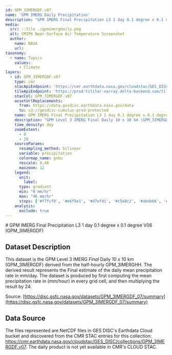 ```yaml
---
id: GPM_3IMERGDF.v07
name: 'GPM IMERG Daily Precipitation'
description: "GPM IMERG Final Precipitation L3 1 day 0.1 degree x 0.1 degree"
media:
  src: ::file ./gpmimergdaily.png
  alt: CMIP6 Near-Surface Air Temperature Screenshot
  author:
    name: NASA
    url:   
taxonomy:
  - name: Topics
    values:
      - Climate
layers:
  - id: GPM_3IMERGDF.v07
    type: cmr
    stacApiEndpoint: 'https://cmr.earthdata.nasa.gov/cloudstac/GES_DISC'
    tileApiEndpoint: 'https://prod-titiler-xarray.delta-backend.com/tilejson.json'
    stacCol: GPM_3IMERGDF.v07
    assetUrlReplacements:
      from: https://data.gesdisc.earthdata.nasa.gov/data
      to: s3://gesdisc-cumulus-prod-protected
    name: GPM IMERG Final Precipitation L3 1 day 0.1 degree x 0.1 degree
    description: "GPM Level 3 IMERG Final Daily 10 x 10 km (GPM_3IMERGDF) accumulated precipitation"
    time_density: day
    zoomExtent:
      - 0
      - 20
    sourceParams:
      resampling_method: bilinear
      variable: precipitation
      colormap_name: gnbu
      rescale: 0,46
      maxzoom: 12
    legend:
      unit: 
        label: 
      type: gradient
      min: "0 mm/hr"
      max: "46 mm/hr"
      stops: ['#f7fcf0', '#e6f5e1', '#d7efd1', '#c5e8c2', '#abdeb6', '#8bd2bf', '#6bc3c9', '#4bafd1', '#3193c2', '#1878b4', '#085da0', '#084081']
    analysis:
      exclude: true
---
```


<Block>
<Prose>
# GPM IMERG Final Precipitation L3 1 day 0.1 degree x 0.1 degree V06 (GPM_3IMERGDF)

## Dataset Description

This dataset is the GPM Level 3 IMERG *Final* Daily 10 x 10 km (GPM_3IMERGDF) derived from the half-hourly GPM_3IMERGHH. The derived result represents the Final estimate of the daily mean precipitation rate in mm/day. The dataset is produced by first computing the mean precipitation rate in (mm/hour) in every grid cell, and then multiplying the result by 24.

Source: [https://disc.gsfc.nasa.gov/datasets/GPM_3IMERGDF_07/summary](https://disc.gsfc.nasa.gov/datasets/GPM_3IMERGDF_07/summary)

## Data Source

The files represented are NetCDF files in GES DISC's Earthdata Cloud bucket and discovered from the CMR STAC entries for this collection: https://cmr.earthdata.nasa.gov/cloudstac/GES_DISC/collections/GPM_3IMERGDF.v07. The daily product is not yet available in CMR's CLOUD STAC.

</Prose>
</Block>
